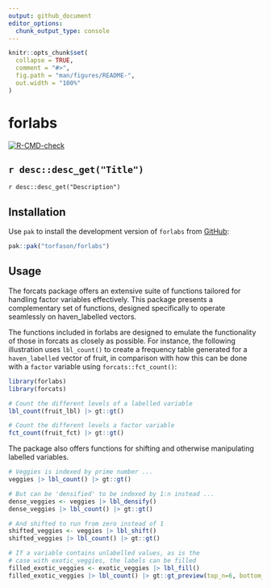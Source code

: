 ```yaml
---
output: github_document
editor_options: 
  chunk_output_type: console
---
```


<!-- README.md is generated from README.Rmd. Please edit that file -->

```r
knitr::opts_chunk$set(
  collapse = TRUE,
  comment = "#>",
  fig.path = "man/figures/README-",
  out.width = "100%"
)
```

# forlabs

<!-- badges: start -->
[![R-CMD-check](https://github.com/torfason/forlabs/actions/workflows/R-CMD-check.yaml/badge.svg)](https://github.com/torfason/forlabs/actions/workflows/R-CMD-check.yaml)
<!-- badges: end -->

## `r desc::desc_get("Title")`

`r desc::desc_get("Description")`

## Installation

Use `pak` to install the development version of `forlabs` from
[GitHub](https://github.com/torfason/forlabs):

```r
pak::pak("torfason/forlabs")
```

## Usage

The forcats package offers an extensive suite of functions tailored for handling
factor variables effectively. This package presents a complementary set of
functions, designed specifically to operate seamlessly on haven_labelled
vectors.

The functions included in forlabs are designed to emulate the functionality of
those in forcats as closely as possible. For instance, the following
illustration uses `lbl_count()` to create a frequency table generated for a
`haven_labelled` vector of fruit, in comparison with how this can be done
with a `factor` variable using `forcats::fct_count()`:

```r
library(forlabs)
library(forcats)

# Count the different levels of a labelled variable
lbl_count(fruit_lbl) |> gt::gt()

# Count the different levels a factor variable
fct_count(fruit_fct) |> gt::gt()
```

The package also offers functions for shifting and otherwise manipulating
labelled variables.

```r
# Veggies is indexed by prime number ...
veggies |> lbl_count() |> gt::gt()
```

```r
# But can be 'densified' to be indexed by 1:n instead ...
dense_veggies <- veggies |> lbl_densify()
dense_veggies |> lbl_count() |> gt::gt()
```

```r
# And shifted to run from zero instead of 1
shifted_veggies <- veggies |> lbl_shift()
shifted_veggies |> lbl_count() |> gt::gt()  
```

```r
# If a variable contains unlabelled values, as is the
# case with exotic_veggies, the labels can be filled
filled_exotic_veggies <- exotic_veggies |> lbl_fill()
filled_exotic_veggies |> lbl_count() |> gt::gt_preview(top_n=6, bottom_n=2)
```

